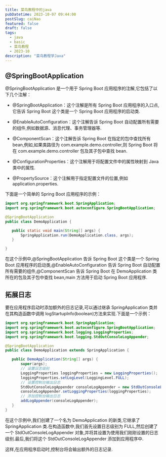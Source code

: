 ```yaml
---
title: 菜鸟教程中的java
pubDatetime: 2023-10-07 09:44:00
postSlug: caiNao
featured: false
draft: false
tags:
  - java
  - basic
  - 菜鸟教程
  - 2023-10
description: "菜鸟教程学Java"
---
```


## @SpringBootApplication

@SpringBootApplication 是一个用于 Spring Boot 应用程序的注解,它包括了以下几个注解：

- @SpringBootApplication：这个注解是所有 Spring Boot 应用程序的入口点,它告诉 Spring Boot 这个类是一个 Spring Boot 应用程序的启动类.

- @EnableAutoConfiguration：这个注解告诉 Spring Boot 自动配置所有需要的组件,例如数据源、消息代理、事务管理器等.

- @ComponentScan：这个注解告诉 Spring Boot 在指定的包中查找所有 bean,例如,如果类路径为 com.example.demo.controller,则 Spring Boot 将在 com.example.demo.controller 包及其子包中查找 bean.

- @ConfigurationProperties：这个注解用于将配置文件中的属性映射到 Java 类中的属性.

- @PropertySource：这个注解用于指定配置文件的位置,例如 application.properties.

下面是一个简单的 Spring Boot 应用程序的示例：

```java
import org.springframework.boot.SpringApplication;
import org.springframework.boot.autoconfigure.SpringBootApplication;

@SpringBootApplication
public class DemoApplication {

   public static void main(String[] args) {
       SpringApplication.run(DemoApplication.class, args);
   }

}
```

在这个示例中,@SpringBootApplication 告诉 Spring Boot 这个类是一个 Spring Boot 应用程序的启动类,@EnableAutoConfiguration 告诉 Spring Boot 自动配置所有需要的组件,@ComponentScan 告诉 Spring Boot 在 DemoApplication 类所在的包及其子包中查找 bean,main 方法用于启动 Spring Boot 应用程序.

## 拓展日志

要在应用程序启动时添加额外的日志记录,可以通过继承 SpringApplication 类并在其构造函数中调用 logStartupInfo(boolean)方法来实现.下面是一个示例：

```java
import org.springframework.boot.SpringApplication;
import org.springframework.boot.autoconfigure.SpringBootApplication;
import org.springframework.boot.logging.LoggingProperties;
import org.springframework.boot.logging.StdOutConsoleLogAppender;

@SpringBootApplication
public class DemoApplication extends SpringApplication {

   public DemoApplication(String[] args) {
       super(args);
       // 设置日志级别
       LoggingProperties loggingProperties = new LoggingProperties();
       loggingProperties.setLogLevel(LoggingLevel.FULL);
       // 设置控制台输出日志
       StdOutConsoleLogAppender consoleLogAppender = new StdOutConsoleLogAppender();
       consoleLogAppender.setLoggingProperties(loggingProperties);
       // 添加控制台输出日志
       addLogAppender(consoleLogAppender);
   }
}
```

在这个示例中,我们创建了一个名为 DemoApplication 的新类,它继承了 SpringApplication 类.在构造函数中,我们首先设置日志级别为 FULL,然后创建了一个 StdOutConsoleLogAppender 对象,并将其设置为使用我们刚刚设置的日志级别.最后,我们将这个 StdOutConsoleLogAppender 添加到应用程序中.

这样,在应用程序启动时,控制台将会输出额外的日志记录.
